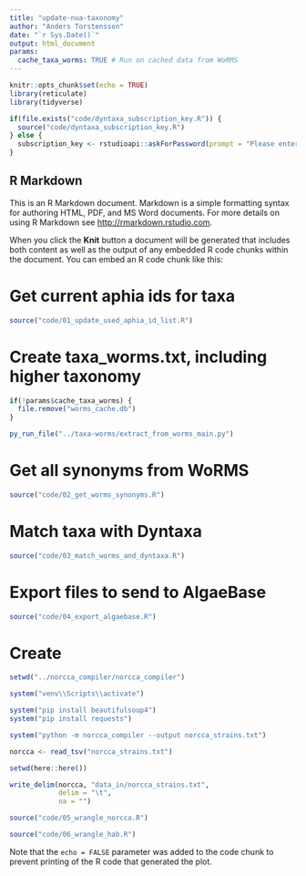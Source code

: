 ```yaml
---
title: "update-nua-taxonomy"
author: "Anders Torstensson"
date: "`r Sys.Date()`"
output: html_document
params: 
  cache_taxa_worms: TRUE # Run on cached data from WoRMS
---
```


```r
knitr::opts_chunk$set(echo = TRUE)
library(reticulate)
library(tidyverse)

if(file.exists("code/dyntaxa_subscription_key.R")) {
  source("code/dyntaxa_subscription_key.R")
} else {
  subscription_key <- rstudioapi::askForPassword(prompt = "Please enter your SLU Artdatabanken API key")
}
```

## R Markdown

This is an R Markdown document. Markdown is a simple formatting syntax for authoring HTML, PDF, and MS Word documents. For more details on using R Markdown see <http://rmarkdown.rstudio.com>.

When you click the **Knit** button a document will be generated that includes both content as well as the output of any embedded R code chunks within the document. You can embed an R code chunk like this:

# Get current aphia ids for taxa
```r
source("code/01_update_used_aphia_id_list.R")
```

# Create taxa_worms.txt, including higher taxonomy
```r
if(!params$cache_taxa_worms) {
  file.remove("worms_cache.db")
}

py_run_file("../taxa-worms/extract_from_worms_main.py")
```

# Get all synonyms from WoRMS
```r
source("code/02_get_worms_synonyms.R")
```

# Match taxa with Dyntaxa
```r
source("code/03_match_worms_and_dyntaxa.R")
```

# Export files to send to AlgaeBase
```r
source("code/04_export_algaebase.R")
```

# Create 
```r
setwd("../norcca_compiler/norcca_compiler")

system("venv\\Scripts\\activate")

system("pip install beautifulsoup4")
system("pip install requests")

system("python -m norcca_compiler --output norcca_strains.txt")

norcca <- read_tsv("norcca_strains.txt")

setwd(here::here())

write_delim(norcca, "data_in/norcca_strains.txt", 
            delim = "\t",
            na = "")
```

```r
source("code/05_wrangle_norcca.R")
```

```r
source("code/06_wrangle_hab.R")
```


Note that the `echo = FALSE` parameter was added to the code chunk to prevent printing of the R code that generated the plot.
